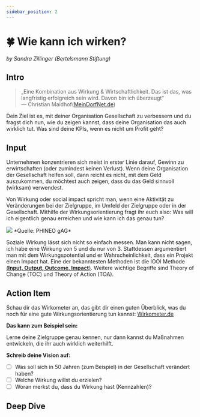 ```yaml
---
sidebar_position: 2
---
```


# 🍀 Wie kann ich wirken?

_by Sandra Zillinger (Bertelsmann Stiftung)_

## Intro

> „Eine Kombination aus Wirkung & Wirtschaftlichkeit. Das ist das, was langfristig erfolgreich sein wird. Davon bin ich überzeugt“\
> ― Christian Maidhof([MeinDorfNet.de](https://meindorfnet.de/))

Dein Ziel ist es, mit deiner Organisation Gesellschaft zu verbessern und du fragst dich nun, wie du zeigen kannst, dass deine Organisation das auch wirklich tut. Was sind deine KPIs, wenn es nicht um Profit geht?

## Input

Unternehmen konzentrieren sich meist in erster Linie darauf, Gewinn zu erwirtschaften (oder zumindest keinen Verlust). Wenn deine Organisation der Gesellschaft helfen soll, dann reicht es nicht, mit dem Geld auszukommen, du möchtest auch zeigen, dass du das Geld sinnvoll (wirksam) verwendest.

Von Wirkung oder social impact spricht man, wenn eine Aktivität zu Veränderungen bei der Zielgruppe, im Umfeld der Zielgruppe oder in der Gesellschaft. Mithilfe der Wirkungsorientierung fragt ihr euch also: Was will ich eigentlich genau erreichen und wie kann ich das genau tun?

<img src="/roadmap/content/3-growth-2-wie-kann-ich-wirken.png" />
*Quelle: PHINEO gAG*

Soziale Wirkung lässt sich nicht so einfach messen. Man kann nicht sagen, ich habe eine Wirkung von 5 und du nur von 3. Stattdessen argumentiert man mit dem Wirkungspotential und er Wahrscheinlichkeit, dass ein Projekt einen Impact hat. Eine der bekanntesten Methoden ist die IOOI Methode [(**Input, Output, Outcome, Impact**)](https://www.wirkometer.de/magazin/was-ist-gesellschaftliche-wirkung). Weitere wichtige Begriffe sind Theory of Change (TOC) und Theory of Action (TOA).

## Action Item

Schau dir das Wirkometer an, das gibt dir einen guten Überblick, was du noch für eine gute Wirkungsorientierung tun kannst: [Wirkometer.de](https://www.wirkometer.de/)

**Das kann zum Beispiel sein:**

Lerne deine Zielgruppe genau kennen, nur dann kannst du Maßnahmen entwickeln, die ihr auch wirklich weiterhilft.

**Schreib deine Vision auf:**

- [ ] Was soll sich in 50 Jahren (zum Beispiel) in der Gesellschaft verändert haben?
- [ ] Welche Wirkung willst du erzielen?
- [ ] Woran merkst du, dass du Wirkung hast (Kennzahlen)?

## Deep Dive

<TwoColumns>
  <YouTube videoId="KDCYc_0h13g" />
  <YouTube videoId="YotWpRYvW40" />
  <YouTube videoId="cg4J1g0IVHg" />
</TwoColumns>
